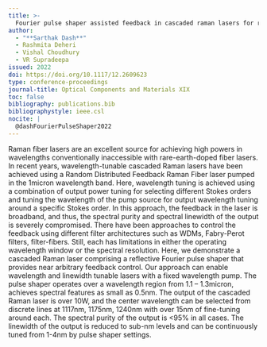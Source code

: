 ```yaml
---
title: >-
  Fourier pulse shaper assisted feedback in cascaded raman lasers for reduced linewidth and wide wavelength tunability
author:
  - "**Sarthak Dash**"
  - Rashmita Deheri
  - Vishal Choudhury
  - VR Supradeepa
issued: 2022
doi: https://doi.org/10.1117/12.2609623
type: conference-proceedings
journal-title: Optical Components and Materials XIX
toc: false
bibliography: publications.bib
bibliographystyle: ieee.csl
nocite: |
  @dashFourierPulseShaper2022
---
```


:::{.callout-tip collapse="true" title="Citation" icon="false"}
::: {#refs}
:::
:::

:::{.callout-note collapse="false" title="Abstract"}
Raman fiber lasers are an excellent source for achieving high powers in wavelengths conventionally inaccessible with rare-earth-doped fiber lasers. In recent years, wavelength-tunable cascaded Raman lasers have been achieved using a Random Distributed Feedback Raman Fiber laser pumped in the 1micron wavelength band. Here, wavelength tuning is achieved using a combination of output power tuning for selecting different Stokes orders and tuning the wavelength of the pump source for output wavelength tuning around a specific Stokes order. In this approach, the feedback in the laser is broadband, and thus, the spectral purity and spectral linewidth of the output is severely compromised. There have been approaches to control the feedback using different filter architectures such as WDMs, Fabry-Perot filters, filter-fibers. Still, each has limitations in either the operating wavelength window or the spectral resolution. Here, we demonstrate a cascaded Raman laser comprising a reflective Fourier pulse shaper that provides near arbitrary feedback control. Our approach can enable wavelength and linewidth tunable lasers with a fixed wavelength pump. The pulse shaper operates over a wavelength region from 1.1 – 1.3micron, achieves spectral features as small as 0.5nm. The output of the cascaded Raman laser is over 10W, and the center wavelength can be selected from discrete lines at 1117nm, 1175nm, 1240nm with over 15nm of fine-tuning around each. The spectral purity of the output is <95% in all cases. The linewidth of the output is reduced to sub-nm levels and can be continuously tuned from 1-4nm by pulse shaper settings.
:::
